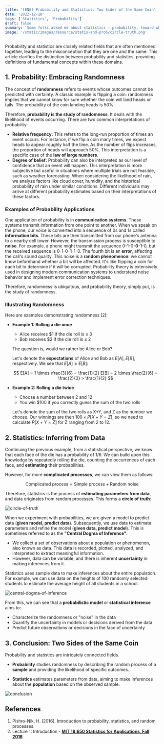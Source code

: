 ```yaml
---
title: '[ENG] Probability and Statistics: Two Sides of the Same Coin'
date: '2022-12-18'
tags: ['Statistics', 'Probability']
draft: false
summary: 'Some folks asked me about statistics - probability, toward which I answered that I had only studied a bit and knew very little about statistics. Then they said are these are one?. In fact, Statistics and Probability are distinct from one another'
image: '/static/images/resource/statis-and-prob/circle-truth.png'
---
```


<TOCInline toc={props.toc}/>

Probability and statistics are closely related fields that are often mentioned together, leading to the misconception that they are one and the same. This article clarifies the distinction between probability and statistics, providing definitions of fundamental concepts within these domains.

## 1. Probability: Embracing Randomness

The concept of **randomness** refers to events whose outcomes cannot be predicted with certainty. A classic example is flipping a coin: randomness implies that we cannot know for sure whether the coin will land heads or tails. The probability of the coin landing heads is 50%.

Therefore, **probability is the study of randomness**. It deals with the likelihood of events occurring. There are two common interpretations of probability:

- **Relative frequency:** This refers to the long-run proportion of times an event occurs. For instance, if we flip a coin many times, we expect heads to appear roughly half the time. As the number of flips increases, the proportion of heads will approach 50%. This interpretation is a specific case of the **law of large numbers**.
- **Degree of belief:** Probability can also be interpreted as our level of confidence that an event will happen. This interpretation is more subjective but useful in situations where multiple trials are not feasible, such as weather forecasting. When considering the likelihood of rain, we analyze factors like cloud cover, humidity, and the historical probability of rain under similar conditions. Different individuals may arrive at different probability estimates based on their interpretations of these factors.

### Examples of Probability Applications

One application of probability is in **communication systems**. These systems transmit information from one point to another. When we speak on the phone, our voice is converted into a sequence of 0s and 1s called **information bits**. These bits are then transmitted from our phone's antenna to a nearby cell tower. However, the transmission process is susceptible to **noise**. For example, a phone might transmit the sequence 0-1-0-**0**-1-0, but the received sequence is 0-1-0-**1**-1-0. The fourth bit is an **error**, affecting the call's sound quality. This noise is a **random phenomenon**: we cannot know beforehand whether a bit will be affected. It's like flipping a coin for each bit to determine if it will be corrupted. Probability theory is extensively used in designing modern communication systems to understand noise behavior and implement error correction techniques.

Therefore, randomness is ubiquitous, and probability theory, simply put, is the study of randomness.

### Illustrating Randomness

Here are examples demonstrating randomness [2]:

* **Example 1: Rolling a die once**

  - Alice receives $1 if the die roll is ≤ 3
  - Bob receives $2 if the die roll is ≤ 2

  The question is, would we rather be Alice or Bob?

  Let's denote the **expectations** of Alice and Bob as $E[A], E[B]$, respectively. We see that $E[A] \ge E[B]$:

  $$
  E[A] = 1 \times \frac{3}{6} = \frac{1}{2}
  E[B] = 2 \times \frac{2}{6} = \frac{2}{3} > \frac{1}{2}
  $$

* **Example 2: Rolling a die twice**

  - Choose a number between 2 and 12
  - You win $100 if you correctly guess the sum of the two rolls

  Let's denote the sum of the two rolls as X+Y, and Z as the number we choose. Our winnings are then $100 \times P[X+Y = Z]$, so we need to calculate $P[X+Y=Z]$ for Z ranging from 2 to 12.

## 2. Statistics: Inferring from Data

Continuing the previous example, from a statistical perspective, we know that each face of the die has a probability of 1/6. We can build upon this knowledge by repeatedly rolling the die, counting the occurrences of each face, and **estimating** their probabilities.

However, for more **complicated processes**, we can view them as follows:

$$
\text{Complicated process} = \text{Simple process} + \text{Random noise}
$$

Therefore, statistics is the process of **estimating parameters from data**, and data originates from random processes. This forms a **circle of truth**:

![circle-of-truth](/static/images/resource/statis-and-prob/circle-truth.png)

When we experiment with probabilities, we are given a model to predict data (**given model, predict data**). Subsequently, we use data to estimate parameters and refine the model (**given data, predict model**). This is sometimes referred to as the **"Central Dogma of Inference"**:

- We collect a set of observations about a population or phenomenon, also known as data. This data is recorded, plotted, analyzed, and interpreted to extract meaningful information.
- However, data can be variable, and there is inherent **uncertainty** in making inferences from it.

Statistics uses sample data to make inferences about the entire population. For example, we can use data on the heights of 100 randomly selected students to estimate the average height of all students in a school.

![central-dogma-of-inference](/static/images/resource/statis-and-prob/central-dogma-of-inference.png)

From this, we can see that a **probabilistic model** or **statistical inference** aims to:

- Characterize the randomness or "noise" in the data
- Quantify the uncertainty in models or decisions derived from the data
- Predict future observations or decisions in the face of uncertainty

## 3. Conclusion: Two Sides of the Same Coin

Probability and statistics are intricately connected fields.

- **Probability** studies randomness by describing the random process of a **sample** and providing the likelihood of specific outcomes.

- **Statistics** estimates parameters from data, aiming to make inferences about the **population** based on the observed sample.

![conclusion](/static/images/resource/statis-and-prob/conclusion.png)

## References

1. Pishro-Nik, H. (2016). Introduction to probability, statistics, and random processes.
2. Lecture 1: Introduction - **[MIT 18.650 Statistics for Applications, Fall 2016](https://ocw.mit.edu/courses/18-650-statistics-for-applications-fall-2016/)**